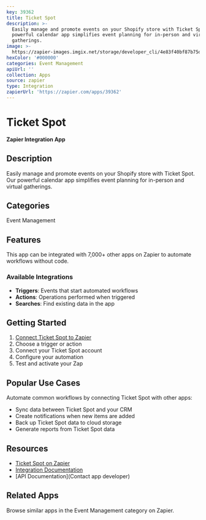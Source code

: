 ```yaml
---
key: 39362
title: Ticket Spot
description: >-
  Easily manage and promote events on your Shopify store with Ticket Spot. Our
  powerful calendar app simplifies event planning for in-person and virtual
  gatherings.
image: >-
  https://zapier-images.imgix.net/storage/developer_cli/4e83f40bf87b75dde21635e6b2499c72.png?auto=format%2Ccompress&ixlib=python-3.0.0&q=50
hexColor: '#000000'
categories: Event Management
apiUrl: ''
collection: Apps
source: zapier
type: Integration
zapierUrl: 'https://zapier.com/apps/39362'
---
```

# Ticket Spot

**Zapier Integration App**

## Description

Easily manage and promote events on your Shopify store with Ticket Spot. Our powerful calendar app simplifies event planning for in-person and virtual gatherings.

## Categories

Event Management

## Features

This app can be integrated with 7,000+ other apps on Zapier to automate workflows without code.

### Available Integrations

- **Triggers**: Events that start automated workflows
- **Actions**: Operations performed when triggered
- **Searches**: Find existing data in the app

## Getting Started

1. [Connect Ticket Spot to Zapier](https://zapier.com/apps/39362)
2. Choose a trigger or action
3. Connect your Ticket Spot account
4. Configure your automation
5. Test and activate your Zap

## Popular Use Cases

Automate common workflows by connecting Ticket Spot with other apps:

- Sync data between Ticket Spot and your CRM
- Create notifications when new items are added
- Back up Ticket Spot data to cloud storage
- Generate reports from Ticket Spot data

## Resources

- [Ticket Spot on Zapier](https://zapier.com/apps/39362)
- [Integration Documentation](https://zapier.com/apps/39362/integrations)
- [API Documentation](Contact app developer)

## Related Apps

Browse similar apps in the Event Management category on Zapier.
